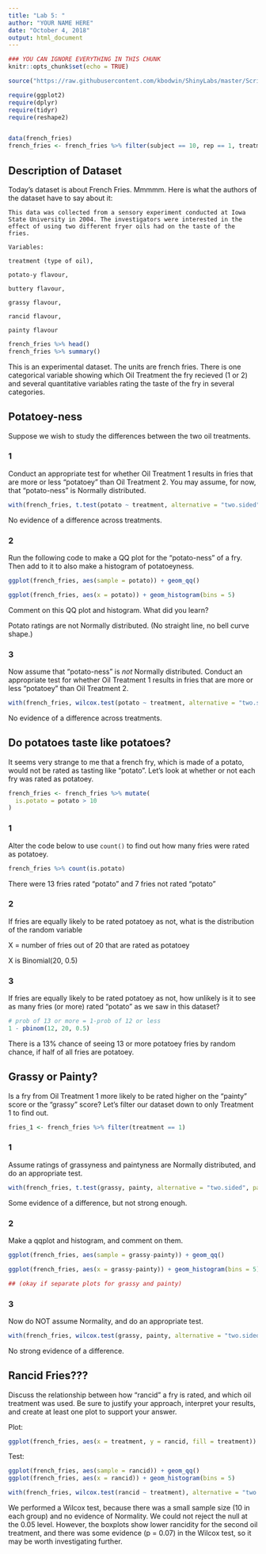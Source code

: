 ```yaml
---
title: "Lab 5: "
author: "YOUR NAME HERE"
date: "October 4, 2018"
output: html_document
---
```


```r
### YOU CAN IGNORE EVERYTHING IN THIS CHUNK
knitr::opts_chunk$set(echo = TRUE)

source("https://raw.githubusercontent.com/kbodwin/ShinyLabs/master/Scripts/packageLoaders2.R")

require(ggplot2)
require(dplyr)
require(tidyr)
require(reshape2)


data(french_fries)
french_fries <- french_fries %>% filter(subject == 10, rep == 1, treatment != "3") %>% select(-subject, -rep, -time)

```


## Description of Dataset

Today's dataset is about French Fries.  Mmmmm.  Here is what the authors of the dataset have to say about it:

```
This data was collected from a sensory experiment conducted at Iowa State University in 2004. The investigators were interested in the effect of using two different fryer oils had on the taste of the fries.

Variables:

treatment (type of oil),

potato-y flavour,

buttery flavour,

grassy flavour,

rancid flavour,

painty flavour
```

```r
french_fries %>% head()
french_fries %>% summary()
```

This is an experimental dataset.  The units are french fries.  There is one categorical variable showing which Oil Treatment the fry recieved (1 or 2) and several quantitative variables rating the taste of the fry in several categories.

## Potatoey-ness

Suppose we wish to study the differences between the two oil treatments.

### 1

Conduct an appropriate test for whether Oil Treatment 1 results in fries that are more or less "potatoey" than Oil Treatment 2.  You may assume, for now, that "potato-ness" is Normally distributed.

```r
with(french_fries, t.test(potato ~ treatment, alternative = "two.sided"))
```

No evidence of a difference across treatments.

### 2

Run the following code to make a QQ plot for the "potato-ness" of a fry.  Then add to it to also make a histogram of potatoeyness.

```r
ggplot(french_fries, aes(sample = potato)) + geom_qq()

ggplot(french_fries, aes(x = potato)) + geom_histogram(bins = 5)
```
Comment on this QQ plot and histogram.  What did you learn?

Potato ratings are not Normally distributed.  (No straight line, no bell curve shape.)

### 3

Now assume that "potato-ness" is *not* Normally distributed.  Conduct an appropriate test for whether Oil Treatment 1 results in fries that are more or less "potatoey" than Oil Treatment 2. 


```r
with(french_fries, wilcox.test(potato ~ treatment, alternative = "two.sided"))
```

No evidence of a difference across treatments.

## Do potatoes taste like potatoes?

It seems very strange to me that a french fry, which is made of a potato, would not be rated as tasting like "potato".  Let's look at whether or not each fry was rated as potatoey.

```r
french_fries <- french_fries %>% mutate(
  is.potato = potato > 10
)
```



### 1

Alter the code below to use `count()` to find out how many fries were rated as potatoey.

```r
french_fries %>% count(is.potato)
```

There were 13 fries rated "potato" and 7 fries not rated "potato"

### 2

If fries are equally likely to be rated potatoey as not, what is the distribution of the random variable

X = number of fries out of 20 that are rated as potatoey


X is Binomial(20, 0.5)

### 3

If fries are equally likely to be rated potatoey as not, how unlikely is it to see as many fries (or more) rated "potato" as we saw in this dataset?

```r
# prob of 13 or more = 1-prob of 12 or less
1 - pbinom(12, 20, 0.5)
```

There is a 13% chance of seeing 13 or more potatoey fries by random chance, if half of all fries are potatoey.


## Grassy or Painty?

Is a fry from Oil Treatment 1 more likely to be rated higher on the "painty" score or the "grassy" score?  Let's filter our dataset down to only Treatment 1 to find out.


```r
fries_1 <- french_fries %>% filter(treatment == 1)

```

### 1

Assume ratings of grassyness and paintyness are Normally distributed, and do an appropriate test.

```r
with(french_fries, t.test(grassy, painty, alternative = "two.sided", paired = TRUE))
```

Some evidence of a difference, but not strong enough.

### 2

Make a qqplot and histogram, and comment on them.

```r
ggplot(french_fries, aes(sample = grassy-painty)) + geom_qq()

ggplot(french_fries, aes(x = grassy-painty)) + geom_histogram(bins = 5)

## (okay if separate plots for grassy and painty)
```


### 3
Now do NOT assume Normality, and do an appropriate test.

```r
with(french_fries, wilcox.test(grassy, painty, alternative = "two.sided", paired = TRUE))
```

No strong evidence of a difference.


## Rancid Fries???

Discuss the relationship between how "rancid" a fry is rated, and which oil treatment was used.  Be sure to justify your approach, interpret your results, and create at least one plot to support your answer.

Plot:
```r
ggplot(french_fries, aes(x = treatment, y = rancid, fill = treatment)) + geom_boxplot() + ggtitle('Rancidity by Oil Treatment')
```

Test: 

```r
ggplot(french_fries, aes(sample = rancid)) + geom_qq()
ggplot(french_fries, aes(x = rancid)) + geom_histogram(bins = 5)

with(french_fries, wilcox.test(rancid ~ treatment), alternative = "two.sided")
```

We performed a Wilcox test, because there was a small sample size (10 in each group) and no evidence of Normality.  We could not reject the null at the 0.05 level.  However, the boxplots show lower rancidity for the second oil treatment, and there was some evidence (p = 0.07) in the Wilcox test, so it may be worth investigating further.

